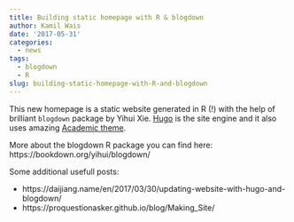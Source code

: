 ```yaml
---
title: Building static homepage with R & blogdown
author: Kamil Wais
date: '2017-05-31'
categories:
  - news
tags:
  - blogdown
  - R
slug: building-static-homepage-with-R-and-blogdown
---
```


This new homepage is a static website generated in R (!) with the help of brilliant  `blogdown` package by Yihui Xie. [Hugo](http://gohugo.io/) is the site engine and it also uses amazing [Academic theme](https://github.com/gcushen/hugo-academic). 

More about the blogdown R package you can find here:
https://bookdown.org/yihui/blogdown/

Some additional usefull posts:

* https://daijiang.name/en/2017/03/30/updating-website-with-hugo-and-blogdown/
* https://proquestionasker.github.io/blog/Making_Site/



